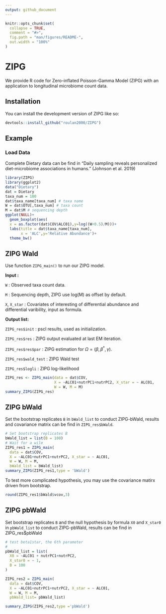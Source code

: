 ```yaml
---
output: github_document
---
```


<!-- README.md is generated from README.Rmd. Please edit that file -->

```r
knitr::opts_chunk$set(
  collapse = TRUE,
  comment = "#>",
  fig.path = "man/figures/README-",
  out.width = "100%"
)
```

# ZIPG

<!-- badges: start -->
<!-- badges: end -->

We provide R code for Zero-inflated Poisson-Gamma Model (ZIPG) with an application to longitudinal microbiome count data. 

## Installation

You can install the development version of ZIPG like so:

``` r
devtools::install_github("roulan2000/ZIPG")
```

## Example

### Load Data

Complete Dietary data can be find in "Daily sampling reveals personalized diet-microbiome associations in humans." (Johnson et al. 2019)

```r
library(ZIPG)
library(ggplot2)
data("Dietary")
dat = Dietary
taxa_num = 100
dat$taxa_name[taxa_num] # taxa name
W = dat$OTU[,taxa_num] # taxa count
M = dat$M # sequencing depth
ggplot(NULL)+
  geom_boxplot(aes(
  x = as.factor(dat$COV$ALC01),y=log((W+0.5)/M)))+
  labs(title = dat$taxa_name[taxa_num],
       x = 'ALC',y='Relative Abundance')+
  theme_bw()
```


## ZIPG Wald

Use function `ZIPG_main()` to run our ZIPG model.

**Input :**

`W` : Observed taxa count data.

`M` : Sequencing depth, ZIPG use log(M) as offset by default.

`X`, `X_star` : Covariates of interesting of differential abundance and differential varibility, input as formula.

**Output list:**

`ZIPG_res$init` : pscl results, used as initialization.

`ZIPG_res$res` : ZIPG output evaluated at last EM iteration.

`ZIPG_res$res$par` : ZIPG estimation for $\Omega = (\beta,\beta^*,\gamma)$.
  
`ZIPG_res$wald_test` : ZIPG Wald test

`ZIPG_res$logli` : ZIPG log-likelihood

```r
ZIPG_res <- ZIPG_main(data = dat$COV,
                      X = ~ALC01+nutrPC1+nutrPC2, X_star = ~ ALC01,
                      W = W, M = M)
summary_ZIPG(ZIPG_res)
```

## ZIPG bWald

Set the bootstrap replicates `B` in `bWald_list` to conduct ZIPG-bWald, results and covariance matrix can be find in `ZIPG_res$bWald`. 

```r
# Set bootstrap replicates B
bWald_list = list(B = 100)
# Wait for a wile
ZIPG_res1 = ZIPG_main(
  data = dat$COV,
  X = ~ALC01+nutrPC1+nutrPC2, X_star = ~ ALC01,
  W = W, M = M,
  bWald_list = bWald_list)
summary_ZIPG(ZIPG_res1,type = 'bWald')
```

To test more complicated hypothesis, you may use the covariance matirx driven from bootstrap.

```r
round(ZIPG_res1$bWald$vcov,3)
```

## ZIPG pbWald

Set bootstrap replicates `B` and the null hypothesis by formula `X0` and `X_star0` in `pbWald_list` to conduct ZIPG-pbWald, results can be find in ZIPG_res\$pbWald

```r
# test beta1star, the 6th parameter
# 
pbWald_list = list(
  X0 = ~ALC01 + nutrPC1+nutrPC2,
  X_star0 = ~ 1,
  B = 100
)

ZIPG_res2 = ZIPG_main(
  data = dat$COV,
  X = ~ALC01+nutrPC1+nutrPC2, X_star = ~ ALC01,
  W = W, M = M,
  pbWald_list= pbWald_list)

summary_ZIPG(ZIPG_res2,type ='pbWald')
```
